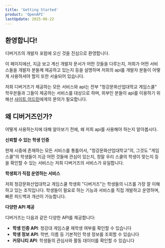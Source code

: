 ```yaml
---
title: 'Getting Started'
product: 'OpenAPI'
lastUpdate: 2025-06-22
---
```


## 환영합니다!

디버거즈의 개발자 포럼에 오신 것을 진심으로 환영합니다.

이 페이지에선, 지금 보고 계신 개발자 문서가 어떤 것들을 다루는지,
저희가 어떤 서비스들을 개발자 분들께 제공하고 있는지 등을 설명하며
저희의 api를 개발자 분들이 어떻게 사용하셔야 할지 또한 서술되어 있습니다.

저희 디버거즈가 제공하는 모든 서비스와 api는 전부 "청강문화산업대학교 게임스쿨" 학우븐들과
그들이 제공하는 서비스를 대상으로 하며, 외부인 분들이 api를 이용하기 위해선 [사이트 어드민](https://ckdebuggers.channel.io)에게의
문의가 필요합니다.

## 왜 디버거즈인가?

어떻게 사용하는지에 대해 알아보기 전에, 왜 저희 api를 사용해야 하는지 알아봅시다.

**신뢰할 수 있는 학생 인증**

현재 시중에 존재하는 모든 서비스를 통틀어서, "청강문화산업대학교"의, 그것도 "게임스쿨"의 학생들이
지금 어떤 것들에 관심이 있는지, 정말 우리 스쿨의 학생이 맞는지 등을 확인할 수 있는 서비스는
저희 디버거즈의 서비스가 유일합니다.

**학생회가 직접 운영하는 서비스**

저희 청강문화산업대학교 게임스쿨 학생회 "디버거즈"는 학생들의 니즈를 가장 잘 이해하고 있는 조직입니다.
학생들이 필요로 하는 기능과 서비스를 직접 개발하고 운영하며, 빠른 피드백과 개선이 가능합니다.

**다양한 API 제공**

디버거즈는 다음과 같은 다양한 API를 제공합니다:

- **학생 인증 API**: 청강대 게임스쿨 재학생 여부를 확인할 수 있습니다
- **학생 정보 API**: 학번, 이름 등 기본적인 학생 정보를 조회할 수 있습니다
- **커뮤니티 API**: 학생들의 관심사와 활동 데이터를 확인할 수 있습니다
